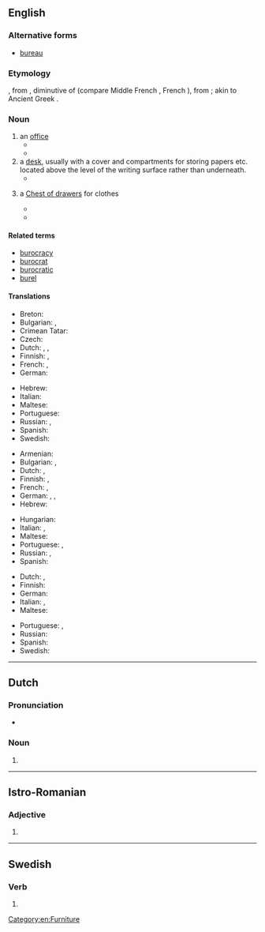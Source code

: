 {{also|buró|büro|büró|Büro}}

==English==

===Alternative forms===
* [[bureau]]

===Etymology===
{{borrowing|en|fr|bureau||desk”, earlier “coarse cloth (as desk cover), baize}}, from {{etyl|fro|en}} {{m|fro|burel||woolen cloth}}, diminutive of {{m|fro|*bure}} (compare Middle French {{m|frm|bure||coarse woolen cloth}}, French {{m|fr|bourre||hair, fluff}}), from {{etyl|LL.|en}} {{m|la|burra||wool, fluff, shaggy cloth, coarse fabric}}; akin to Ancient Greek {{m|grc|βερβέριον||shabby garment}}.

===Noun===
{{en-noun}}

# an [[office]]
#* {{quote-web|date=1998-05-13
|year=
|first=
|last=
|author=
|authorlink=
|title=More than 9000 Basotho Gold Miners Retrenched
|site=ANC Dailey News Briefing
|url=http://www.e-tools.co.za/newsbrief/1998/news0513
|archiveorg=2012-09-14
|accessdate=
|passage=… an employment '''buro''' said on Tuesday. The retrenchments took place between November last year and March 1998, the Employment '''Buro''' of Africa's regional manager, Chris Hechter said.
}}
#* {{quote-web|date=2008-02-19
|year=
|first=
|last=
|author=Alejandro López de Haro, Jr.
|authorlink=
|title=Fidel Castro Steps Down
|site=Ground Report
|url=http://www.groundreport.com/World/Fidel-Castro-Steps-Down/2855877
|archiveorg=
|accessdate=2012-09-14
|passage=… a member of both the council of ministers and the Cuban Communist Party's political '''buro'''.
}}
# a [[desk]], usually with a cover and compartments for storing papers etc. located above the level of the writing surface rather than underneath.
#* {{quote-book|year=1902
|year_published='''1998'''
|edition=HTML
|editor=
|author=Bill Arp
|title=From the Uncivil War to Date
|chapter=
|url=http://docsouth.unc.edu/fpn/arp/arp.html
|genre=
|publisher=Univ. of North Carolina
|isbn=
|page=
|passage=Mrs. Arp opens her school and stands 'em up by the '''buro''' to say their lessons.
}}
# {{lb|en|US}} a [[chest of drawers#English|Chest of drawers]] for clothes
#* {{quote-book|year=1885
|year_published='''2005'''
|edition=Online
|editor=
|author=Marietta Holley
|title=Sweet Cicely
|chapter=
|url=http://www.gutenberg.org/dirs/etext05/swcic10.txt
|genre=
|publisher=The Gutenberg Project
|isbn=
|page=
|passage=And I went up into the spare chamber, and sort o' fixed Philury's things to the best advantage; for I knew the neighbors would be in to look at 'em. And I was a standin' there as calm and happy as the '''buro''' or table, ...
}}
#* {{quote-magazine|date=
|year=1998
|month=May
|first=
|last=
|author=Phil D. Zimmerman
|coauthors=
|title=The Stratford, Connecticut, bureau table: A re-examination
|volume=153
|issue=5
|page=740
|magazine=Antiques
|publisher=
|issn=
|url=
|passage=One can only speculate about the appearance of the "New-fashion '''buro'''" advertised for sale in the Boaton Gazette of May 1, 1750.
}}

====Related terms====
* [[burocracy]]
* [[burocrat]]
* [[burocratic]]
* [[burel]]

====Translations====
{{trans-top|office}}
* Breton: {{t+|br|burev}}
* Bulgarian: {{t+|bg|кантора|f}}, {{t+|bg|бюро|n}}
* Crimean Tatar: {{t|crh|büro}}
* Czech: {{t+|cs|úřad|m}}
* Dutch: {{t+|nl|agentschap|n}}, {{t+|nl|kantoor|n}}, {{t+|nl|bureau|n}}
* Finnish: {{t+|fi|toimisto}}, {{t+|fi|virasto}}
* French: {{t+|fr|agence|f}}, {{t+|fr|bureau|m}}
* German: {{t+|de|Büro|n}}
{{trans-mid}}
* Hebrew: {{t+|he|לשכה|f|tr=lishka}}
* Italian: {{t+|it|ufficio|m}}
* Maltese: {{t|mt|uffiċċju|m}}
* Portuguese: {{t+|pt|escritório|m}}
* Russian: {{t+|ru|бюро́|n}}, {{t+|ru|конто́ра|f}}
* Spanish: {{t+|es|oficina|f}}
* Swedish: {{t+|sv|byrå|c}}
{{trans-bottom}}

{{trans-top|desk}}
* Armenian: {{t+|hy|գրասեղան}}
* Bulgarian: {{t+|bg|писалище|n}}, {{t+|bg|бюро|n}}
* Dutch: {{t+|nl|bureau|n}}, {{t+|nl|bureel|n}}
* Finnish: {{t+|fi|työpöytä}}, {{t+|fi|kirjoituspöytä}}
* French: {{t+|fr|secrétaire|m}}, {{t+|fr|bureau|m}}
* German: {{t+|de|Sekretär|m}}, {{t+|de|Schreibtisch|m}}, {{t+|de|Büro|n}}
* Hebrew: {{t+|he|שולחן|sc=Hebr}}
{{trans-mid}}
* Hungarian: {{t|hu|szekreter}}
* Italian: {{t+|it|scrivania|f}}, {{t+|it|scrittoio|m}}
* Maltese: {{t|mt|skrivanija}}
* Portuguese: {{t+|pt|mesa}}, {{t+|pt|escrivaninha}}
* Russian: {{t+|ru|бюро́|n}}, {{qualifier|colloquial}} {{t+|ru|конто́рка|f}}
* Spanish: {{t+|es|escritorio|m}}
{{trans-bottom}}

{{trans-top|chest of drawers for clothes}}
* Dutch: {{t+|nl|kledingkast|f|m}}, {{t+|nl|kast|f|m}}
* Finnish: {{t+|fi|lipasto}}
* German: {{t+|de|Kommode|f}}
* Italian: {{t+|it|cassettone}}, {{t+|it|comò}}
* Maltese: {{t|mt|burò}}
{{trans-mid}}
* Portuguese: {{t+|pt|cômoda|f}}, {{t|pt|cômodas|f-p}}
* Russian: {{t+|ru|комо́д|m}}
* Spanish: {{t+|es|cómoda|f}}
* Swedish: {{t+|sv|byrå|c}}
{{trans-bottom}}

[[Category:en:Furniture]]

----

==Dutch==

===Pronunciation===
* {{audio|Nl-buro.ogg|Audio|lang=nl}}

===Noun===
{{nl-noun|n|-'s|burootje}}

# {{nonstandard spelling of|bureau|lang=nl}}

----

==Istro-Romanian==

===Adjective===
{{head|ruo|adjective form|g=n}}

# {{neuter singular of|bur|lang=ruo}}

----

==Swedish==

===Verb===
{{head|sv|verb form}}

# {{sv-verb-form-past|bära|plural of=bar}}